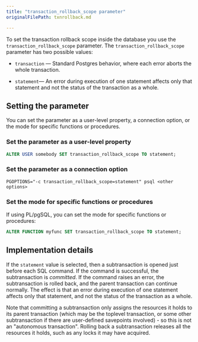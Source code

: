 ```yaml
---
title: "transaction_rollback_scope parameter"
originalFilePath: txnrollback.md

---
```


To set the transaction rollback scope inside the database you use the `transaction_rollback_scope` parameter.
The `transaction_rollback_scope` parameter has two possible values:

- `transaction` &mdash; Standard Postgres behavior, where each error
aborts the whole transaction. 

- `statement`&mdash; An error during execution of one statement affects only
that statement and not the status of the transaction as a whole.

## Setting the parameter

You can set the parameter as a user-level property, a connection option, or the mode for specific functions or procedures.

### Set the parameter as a user-level property

```sql
ALTER USER somebody SET transaction_rollback_scope TO statement;
```

### Set the parameter as a connection option

```sh-session
PGOPTIONS="-c transaction_rollback_scope=statement" psql <other options>
```

### Set the mode for specific functions or procedures

If using PL/pgSQL, you can set the mode for specific functions or procedures:

```sql
ALTER FUNCTION myfunc SET transaction_rollback_scope TO statement;
```

## Implementation details
If the `statement` value
is selected, then a subtransaction is opened just before each SQL
command. If the command is successful, the subtransaction is *committed*. If the command raises an error, the subtransaction is
rolled back, and the parent transaction can continue normally. The
effect is that an error during execution of one statement affects only
that statement, and not the status of the transaction as a whole.

Note that committing a subtransaction only assigns the
resources it holds to its parent transaction (which may be the toplevel
transaction, or some other subtransaction if there are user-defined
savepoints involved) - so this is not an "autonomous transaction".
Rolling back a subtransaction releases all the
resources it holds, such as any locks it may have acquired.


